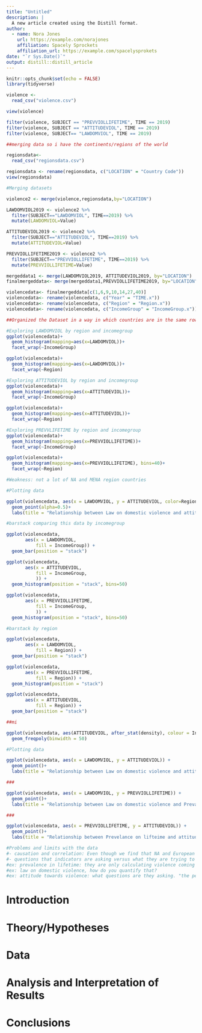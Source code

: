 ```yaml
---
title: "Untitled"
description: |
  A new article created using the Distill format.
author:
  - name: Nora Jones 
    url: https://example.com/norajones
    affiliation: Spacely Sprockets
    affiliation_url: https://example.com/spacelysprokets
date: "`r Sys.Date()`"
output: distill::distill_article
---
```


```r
knitr::opts_chunk$set(echo = FALSE)
library(tidyverse)
```

```r
violence <- 
  read_csv("violence.csv")

view(violence)

filter(violence, SUBJECT == "PREVVIOLLIFETIME", TIME == 2019)
filter(violence, SUBJECT == "ATTITUDEVIOL", TIME == 2019)
filter(violence, SUBJECT== "LAWDOMVIOL", TIME == 2019)

##merging data so i have the continents/regions of the world

regionsdata<-
  read_csv("regionsdata.csv")

regionsdata <- rename(regionsdata, c("LOCATION" = "Country Code"))
view(regionsdata)

#Merging datasets

violence2 <- merge(violence,regionsdata,by="LOCATION")

LAWDOMVIOL2019 <- violence2 %>% 
  filter(SUBJECT=="LAWDOMVIOL", TIME==2019) %>% 
  mutate(LAWDOMVIOL=Value)

ATTITUDEVIOL2019 <- violence2 %>% 
  filter(SUBJECT=="ATTITUDEVIOL", TIME==2019) %>% 
  mutate(ATTITUDEVIOL=Value)

PREVVIOLLIFETIME2019 <- violence2 %>% 
  filter(SUBJECT=="PREVVIOLLIFETIME", TIME==2019) %>% 
  mutate(PREVVIOLLIFETIME=Value)

mergeddata1 <- merge(LAWDOMVIOL2019, ATTITUDEVIOL2019, by="LOCATION")
finalmergeddata<- merge(mergeddata1,PREVVIOLLIFETIME2019, by="LOCATION" )

violencedata<- finalmergeddata[c(1,6,9,10,14,27,40)]
violencedata<- rename(violencedata, c("Year" = "TIME.x"))
violencedata<- rename(violencedata, c("Region" = "Region.x"))
violencedata<- rename(violencedata, c("IncomeGroup" = "IncomeGroup.x"))

##Organized the Dataset in a way in which countries are in the same row

#Exploring LAWDOMVIOL by region and incomegroup
ggplot(violencedata)+
  geom_histogram(mapping=aes(x=LAWDOMVIOL))+
  facet_wrap(~IncomeGroup)

ggplot(violencedata)+
  geom_histogram(mapping=aes(x=LAWDOMVIOL))+
  facet_wrap(~Region)

#Exploring ATTITUDEVIOL by region and incomegroup
ggplot(violencedata)+
  geom_histogram(mapping=aes(x=ATTITUDEVIOL))+
  facet_wrap(~IncomeGroup)

ggplot(violencedata)+
  geom_histogram(mapping=aes(x=ATTITUDEVIOL))+
  facet_wrap(~Region)

#Exploring PREVVLIFETIME by region and incomegroup
ggplot(violencedata)+
  geom_histogram(mapping=aes(x=PREVVIOLLIFETIME))+
  facet_wrap(~IncomeGroup)

ggplot(violencedata)+
  geom_histogram(mapping=aes(x=PREVVIOLLIFETIME), bins=40)+
  facet_wrap(~Region)

#Weakness: not a lot of NA and MENA region countries

#Plotting data 

ggplot(violencedata, aes(x = LAWDOMVIOL, y = ATTITUDEVIOL, color=Region)) +
  geom_point(alpha=0.5)+
  labs(title = "Relationship between Law on domestic violence and attitudes towards violence", x = "Law on domestic violence", y = "attitudes towards violence")

#barstack comparing this data by incomegroup

ggplot(violencedata, 
       aes(x = LAWDOMVIOL, 
           fill = IncomeGroup)) + 
  geom_bar(position = "stack")

ggplot(violencedata, 
       aes(x = ATTITUDEVIOL, 
           fill = IncomeGroup,
           )) + 
  geom_histogram(position = "stack", bins=50)

ggplot(violencedata, 
       aes(x = PREVVIOLLIFETIME, 
           fill = IncomeGroup,
           )) + 
  geom_histogram(position = "stack", bins=50)

#barstack by region 

ggplot(violencedata, 
       aes(x = LAWDOMVIOL, 
           fill = Region)) + 
  geom_bar(position = "stack")

ggplot(violencedata, 
       aes(x = PREVVIOLLIFETIME, 
           fill = Region)) + 
  geom_histogram(position = "stack")

ggplot(violencedata, 
       aes(x = ATTITUDEVIOL, 
           fill = Region)) + 
  geom_bar(position = "stack")

##mi

ggplot(violencedata, aes(ATTITUDEVIOL, after_stat(density), colour = IncomeGroup)) +
  geom_freqpoly(binwidth = 50)

```

```r
#Plotting data 

ggplot(violencedata, aes(x = LAWDOMVIOL, y = ATTITUDEVIOL)) +
  geom_point()+
  labs(title = "Relationship between Law on domestic violence and attitudes towards violence", x = "Law on domestic violence", y = "attitudes towards violence")

###

ggplot(violencedata, aes(x = LAWDOMVIOL, y = PREVVIOLLIFETIME)) +
  geom_point()+
  labs(title = "Relationship between Law on domestic violence and Prevalance in Lifetime", x = "Law on domestic violence", y = "Prevalance in lifetime")

###

ggplot(violencedata, aes(x = PREVVIOLLIFETIME, y = ATTITUDEVIOL)) +
  geom_point()+
  labs(title = "Relationship between Prevelance on lifteime and attitudes towards violence", x = "Prevalance on lifetime", y = "attitudes towards violence")
```

```r
#Problems and limits with the data
#- causation and correlation: Even though we find that NA and European countries ( high income countries) have better laws on domestic violence, as well as less worse attitudes on violence against women, and lower prevalence of women who experience abuse, this does not really tell us that these countries are "better" for women or men 
#- questions that indicators are asking versus what they are trying to measure, analyse each indicator and how they are measure the stuff they are measuring
#ex: prevalence in lifetime: they are only calculating violence coming from intimate partner, what about the levels of harassment that come from outside intimate circles?
#ex: law on domestic violence, how do you quantify that?
#ex: attitude towards violence: what questions are they asking. "the percentage of women who agree that a husband/partner is justified in beating his wife/partner under certain circumstances" why is this only women's complicity on it? is this really the best question to ask around attitude towards violence?

```

# Introduction

# Theory/Hypotheses

# Data

# Analysis and Interpretation of Results

# Conclusions





